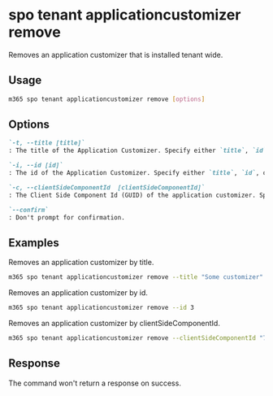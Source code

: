 
# spo tenant applicationcustomizer remove

Removes an application customizer that is installed tenant wide.

## Usage

```sh
m365 spo tenant applicationcustomizer remove [options]
```

## Options

```md definition-list
`-t, --title [title]`
: The title of the Application Customizer. Specify either `title`, `id`, or `clientSideComponentId`.

`-i, --id [id]`
: The id of the Application Customizer. Specify either `title`, `id`, or `clientSideComponentId`.

`-c, --clientSideComponentId  [clientSideComponentId]`
: The Client Side Component Id (GUID) of the application customizer. Specify either `title`, `id`, or `clientSideComponentId`.

`--confirm`
: Don't prompt for confirmation.
```

<Global />

## Examples

Removes an application customizer by title.

```sh
m365 spo tenant applicationcustomizer remove --title "Some customizer"
```

Removes an application customizer by id.

```sh
m365 spo tenant applicationcustomizer remove --id 3
```

Removes an application customizer by clientSideComponentId.

```sh
m365 spo tenant applicationcustomizer remove --clientSideComponentId "7096cded-b83d-4eab-96f0-df477ed7c0bc"
```

## Response

The command won't return a response on success.

